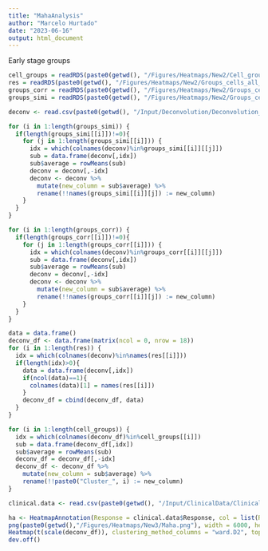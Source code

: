 ```yaml
---
title: "MahaAnalysis"
author: "Marcelo Hurtado"
date: "2023-06-16"
output: html_document
---
```


Early stage groups
```r
cell_groups = readRDS(paste0(getwd(), "/Figures/Heatmaps/New2/Cell_groups_EARLYSTAGE.rds"))
res = readRDS(paste0(getwd(), "/Figures/Heatmaps/New2/Groups_cells_all_EARLYSTAGE.rds"))
groups_corr = readRDS(paste0(getwd(), "/Figures/Heatmaps/New2/Groups_cells_correlation_EARLYSTAGE.rds"))
groups_simi = readRDS(paste0(getwd(), "/Figures/Heatmaps/New2/Groups_cells_similarity_EARLYSTAGE.rds"))
```

```r
deconv <- read.csv(paste0(getwd(), "/Input/Deconvolution/Deconvolution_Maha.csv"), row.names = 1, sep=",")
```

```r
for (i in 1:length(groups_simi)) {
  if(length(groups_simi[[i]])!=0){
    for (j in 1:length(groups_simi[[i]])) {
      idx = which(colnames(deconv)%in%groups_simi[[i]][[j]])
      sub = data.frame(deconv[,idx]) 
      sub$average = rowMeans(sub) 
      deconv = deconv[,-idx]
      deconv <- deconv %>%
        mutate(new_column = sub$average) %>%
        rename(!!names(groups_simi[[i]][j]) := new_column)
    }
  }
}

for (i in 1:length(groups_corr)) {
  if(length(groups_corr[[i]])!=0){
    for (j in 1:length(groups_corr[[i]])) {
      idx = which(colnames(deconv)%in%groups_corr[[i]][[j]])
      sub = data.frame(deconv[,idx]) 
      sub$average = rowMeans(sub) 
      deconv = deconv[,-idx]
      deconv <- deconv %>%
        mutate(new_column = sub$average) %>%
        rename(!!names(groups_corr[[i]][j]) := new_column)
    }
  }
}

data = data.frame()
deconv_df <- data.frame(matrix(ncol = 0, nrow = 18))
for (i in 1:length(res)) {
  idx = which(colnames(deconv)%in%names(res[[i]]))
  if(length(idx)>0){
    data = data.frame(deconv[,idx])
    if(ncol(data)==1){
      colnames(data)[1] = names(res[[i]])
    }
    deconv_df = cbind(deconv_df, data)
  }
}
```

```r
for (i in 1:length(cell_groups)) {
  idx = which(colnames(deconv_df)%in%cell_groups[[i]])
  sub = data.frame(deconv_df[,idx]) 
  sub$average = rowMeans(sub) 
  deconv_df = deconv_df[,-idx]
  deconv_df <- deconv_df %>%
    mutate(new_column = sub$average) %>%
    rename(!!paste0("Cluster_", i) := new_column)
}
```

```r
clinical.data <- read.csv(paste0(getwd(), "/Input/ClinicalData/ClinicalData_Maha.csv"), row.names = 1, sep=",")
```

```r
ha <- HeatmapAnnotation(Response = clinical.data$Response, col = list(Response = c("Responders" = "green", "Non responders"= "red")))
png(paste0(getwd(),"/Figures/Heatmaps/New3/Maha.png"), width = 6000, height = 4500, res=250)
Heatmap(t(scale(deconv_df)), clustering_method_columns = "ward.D2", top_annotation = ha, width = unit(30, "cm"), height = unit(35, "cm"), column_dend_height = unit(5, "cm"), show_heatmap_legend = F)
dev.off()
```

